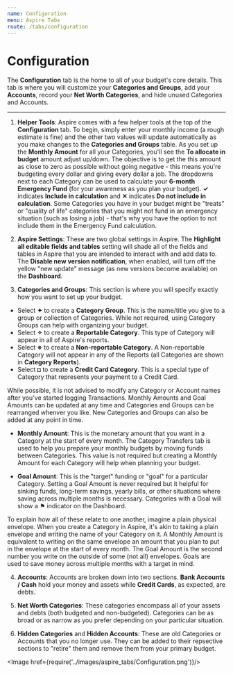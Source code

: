 ```yaml
---
name: Configuration
menu: Aspire Tabs
route: /tabs/configuration
---
```



# Configuration

The **Configuration** tab is the home to all of your budget's core details. This tab is where you will customize your **Categories and Groups**, add your **Accounts**, record your **Net Worth Categories**, and hide unused Categories and Accounts.

***

1. **Helper Tools**: Aspire comes with a few helper tools at the top of the **Configuration** tab. To begin, simply enter your monthly income (a rough estimate is fine) and the other two values will update automatically as you make changes to the **Categories and Groups** table. As you set up the **Monthly Amount** for all your Categories, you'll see the **To allocate in budget** amount adjust up/down. The objective is to get the this amount as close to zero as possible without going negative - this means you're budgeting every dollar and giving every dollar a job. The dropdowns next to each Category can be used to calculate your **6-month Emergency Fund** (for your awareness as you plan your budget). **✓** indicates **Include in calculation** and **✕** indicates **Do not include in calculation**. Some Categories you have in your budget might be "treats" or "quality of life" categories that you might not fund in an emergency situation (such as losing a job) - that's why you have the option to not include them in the Emergency Fund calculation.

2. **Aspire Settings**: These are two global settings in Aspire. The **Highlight all editable fields and tables** setting will shade all of the fields and tables in Aspire that you are intended to interact with and add data to. The **Disable new version notification**, when enabled, will turn off the yellow "new update" message (as new versions become available) on the **Dashboard**.

3. **Categories and Groups**: This section is where you will specify exactly how you want to set up your budget.
- Select **✦** to create a **Category Group**. This is the name/title you give to a group or collection of Categories. While not required, using Category Groups can help with organizing your budget.
- Select **✧** to create a **Reportable Category**. This type of Category will appear in all of Aspire's reports.
- Select **※** to create a **Non-reportable Category**. A Non-reportable Category will not appear in any of the Reports (all Categories are shown in **Category Reports**).
- Select **◘** to create a **Credit Card Category**. This is a special type of Category that represents your payment to a Credit Card.

While possible, it is not advised to modify any Category or Account names after you've started logging Transactions. Monthly Amounts and Goal Amounts can be updated at any time and Categories and Groups can be rearranged whenver you like. New Categories and Groups can also be added at any point in time.

- **Monthly Amount**: This is the monetary amount that you want in a Category at the start of every month. The Category Transfers tab is used to help you prepare your monthly budgets by moving funds between Categories. This value is not required but creating a Monthly Amount for each Category will help when planning your budget.

- **Goal Amount**: This is the "target" funding or "goal" for a particular Category. Setting a Goal Amount is never required but it helpful for sinking funds, long-term savings, yearly bills, or other situations where saving across multiple months is necessary. Categories with a Goal will show a ⚑ indicator on the Dashboard.

To explain how all of these relate to one another, imagine a plain physical envelope. When you create a Category in Aspire, it's akin to taking a plain envelope and writing the name of your Category on it. A Monthly Amount is equivalent to writing on the same envelope an amount that you plan to put in the envelope at the start of every month. The Goal Amount is the second number you write on the outside of some (not all) envelopes. Goals are used to save money across multiple months with a target in mind.

4. **Accounts**: Accounts are broken down into two sections. **Bank Accounts / Cash** hold your money and assets while **Credit Cards**, as expected, are debts.

5. **Net Worth Categories**: These categories encompass all of your assets and debts (both budgeted and non-budgeted). Categories can be as broad or as narrow as you prefer depending on your particular situation.

6. **Hidden Categories** and **Hidden Accounts**: These are old Categories or Accounts that you no longer use. They can be added to their repsective sections to "retire" them and remove them from your primary budget.

<Image href={require('../images/aspire_tabs/Configuration.png')}/>
